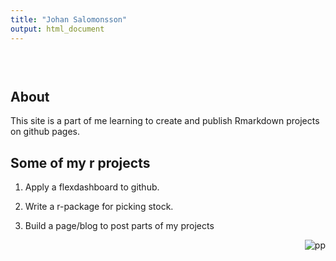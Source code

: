 ```yaml
---
title: "Johan Salomonsson"
output: html_document
---
```


<style type="text/css">
.title {
  display: none;
}

#getting-started img {
  margin-right: 10px;
}

</style>

<div class="row" style="padding-top: 30px;">
<div class="col-sm-8">

# **About**

This site is a part of me learning to create and publish Rmarkdown projects on github pages.

## Some of my r projects

1. Apply a flexdashboard to github.

2. Write a r-package for picking stock.

3. Build a page/blog to post parts of my projects


</div>
<div class="col-sm-4">



<img src="images/bild6.png" alt="pp"  style="float:right;">

</div>



